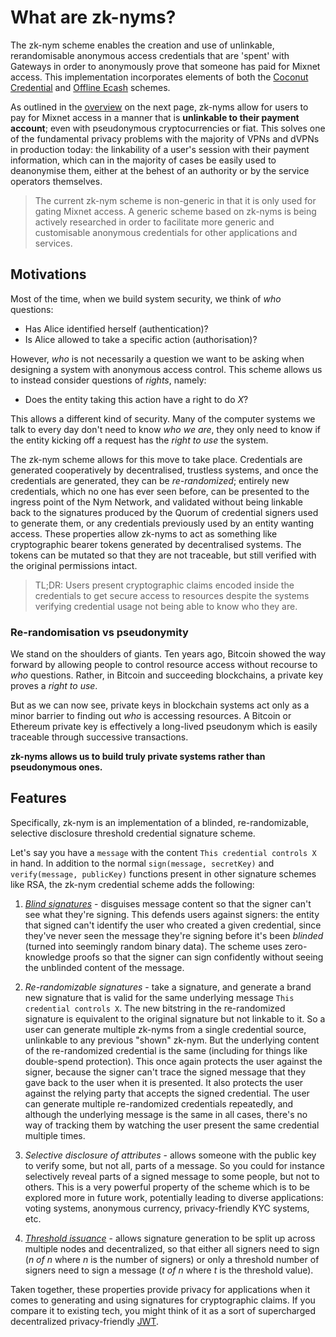# What are zk-nyms?

The zk-nym scheme enables the creation and use of unlinkable, rerandomisable anonymous access credentials that are 'spent' with Gateways in order to anonymously prove that someone has paid for Mixnet access. This implementation incorporates elements of both the [Coconut Credential](./coconut.md) and [Offline Ecash](https://arxiv.org/pdf/2303.08221) schemes.

As outlined in the [overview](./zk-nym/zk-nym-overview.md) on the next page, zk-nyms allow for users to pay for Mixnet access in a manner that is **unlinkable to their payment account**; even with pseudonymous cryptocurrencies or fiat. This solves one of the fundamental privacy problems with the majority of VPNs and dVPNs in production today: the linkability of a user's session with their payment information, which can in the majority of cases be easily used to deanonymise them, either at the behest of an authority or by the service operators themselves.

> The current zk-nym scheme is non-generic in that it is only used for gating Mixnet access. A generic scheme based on zk-nyms is being actively researched in order to facilitate more generic and customisable anonymous credentials for other applications and services.

## Motivations
Most of the time, when we build system security, we think of _who_ questions:

- Has Alice identified herself (authentication)?
- Is Alice allowed to take a specific action (authorisation)?

However, _who_ is not necessarily a question we want to be asking when designing a system with anonymous access control. This scheme allows us to instead consider questions of _rights_, namely:

- Does the entity taking this action have a right to do _X_?

This allows a different kind of security. Many of the computer systems we talk to every day don't need to know _who we are_, they only need to know if the entity kicking off a request has the _right to use_ the system.

The zk-nym scheme allows for this move to take place. Credentials are generated cooperatively by decentralised, trustless systems, and once the credentials are generated, they can be _re-randomized_; entirely new credentials, which no one has ever seen before, can be presented to the ingress point of the Nym Network, and validated without being linkable back to the signatures produced by the Quorum of credential signers used to generate them, or any credentials previously used by an entity wanting access. These properties allow zk-nyms to act as something like cryptographic bearer tokens generated by decentralised systems. The tokens can be mutated so that they are not traceable, but still verified with the original permissions intact.

> TL;DR: Users present cryptographic claims encoded inside the credentials to get secure access to resources despite the systems verifying credential usage not being able to know who they are.

### Re-randomisation vs pseudonymity
We stand on the shoulders of giants. Ten years ago, Bitcoin showed the way forward by allowing people to control resource access without recourse to _who_ questions. Rather, in Bitcoin and succeeding blockchains, a private key proves a _right to use_.

But as we can now see, private keys in blockchain systems act only as a minor barrier to finding out _who_ is accessing resources. A Bitcoin or Ethereum private key is effectively a long-lived pseudonym which is easily traceable through successive transactions.

**zk-nyms allows us to build truly private systems rather than pseudonymous ones.**

## Features
Specifically, zk-nym is an implementation of a blinded, re-randomizable, selective disclosure threshold credential signature scheme.

Let's say you have a `message` with the content `This credential controls X` in hand. In addition to the normal `sign(message, secretKey)` and `verify(message, publicKey)` functions present in other signature schemes like RSA, the zk-nym credential scheme adds the following:

1. _[Blind signatures](https://en.wikipedia.org/wiki/Blind_signature)_ - disguises message content so that the signer can't see what they're signing. This defends users against signers: the entity that signed can't identify the user who created a given credential, since they've never seen the message they're signing before it's been _blinded_ (turned into seemingly random binary data). The scheme uses zero-knowledge proofs so that the signer can sign confidently without seeing the unblinded content of the message.

2. _Re-randomizable signatures_ - take a signature, and generate a brand new signature that is valid for the same underlying message `This credential controls X`. The new bitstring in the re-randomized signature is equivalent to the original signature but not linkable to it. So a user can generate multiple zk-nyms from a single credential source, unlinkable to any previous "shown" zk-nym. But the underlying content of the re-randomized credential is the same (including for things like double-spend protection). This once again protects the user against the signer, because the signer can't trace the signed message that they gave back to the user when it is presented. It also protects the user against the relying party that accepts the signed credential. The user can generate multiple re-randomized credentials repeatedly, and although the underlying message is the same in all cases, there's no way of tracking them by watching the user present the same credential multiple times.

3. _Selective disclosure of attributes_ - allows someone with the public key to verify some, but not all, parts of a message. So you could for instance selectively reveal parts of a signed message to some people, but not to others. This is a very powerful property of the scheme which is to be explored more in future work, potentially leading to diverse applications: voting systems, anonymous currency, privacy-friendly KYC systems, etc.

4. _[Threshold issuance](https://en.wikipedia.org/wiki/Threshold_cryptosystem)_ - allows signature generation to be split up across multiple nodes and decentralized, so that either all signers need to sign (_n of n_ where _n_ is the number of signers) or only a threshold number of signers need to sign a message (_t of n_ where _t_ is the threshold value).

Taken together, these properties provide privacy for applications when it comes to generating and using signatures for cryptographic claims. If you compare it to existing tech, you might think of it as a sort of supercharged decentralized privacy-friendly [JWT](https://jwt.io/).
